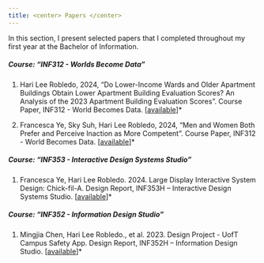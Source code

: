 ```yaml
---
title: <center> Papers </center>
---
```


In this section, I present selected papers that I completed throughout my first year at the Bachelor of Information.

<h5><b>Course: "INF312 - Worlds Become Data"</b></h5>

1.  Hari Lee Robledo, 2024, “Do Lower-Income Wards and Older Apartment Buildings Obtain Lower Apartment Building Evaluation Scores? An Analysis of the 2023 Apartment Building Evaluation Scores”. Course Paper, INF312 - World Becomes Data. \[[available](https://github.com/hari-lr/RentSafeTO-Building-Evaluation)\]\*

2.  Francesca Ye, Sky Suh, Hari Lee Robledo, 2024, “Men and Women Both Prefer and Perceive Inaction as More Competent”. Course Paper, INF312 - World Becomes Data. \[[available](https://github.com/hari-lr/Preference-and-Perception-of-Decision-Making.git)\]\*

<h5><b>Course: "INF353 - Interactive Design Systems Studio"</b></h5>

1.  Francesca Ye, Hari Lee Robledo. 2024. Large Display Interactive System Design: Chick-fil-A. Design Report, INF353H – Interactive Design Systems Studio. \[[available](https://drive.google.com/drive/folders/1Ed7UU3IvxyY1Z1A-zxQOitBx0k1Uk0cg)\]\*

<h5><b>Course: "INF352 - Information Design Studio"</b></h5>

1.  Mingjia Chen, Hari Lee Robledo., et al. 2023. Design Project - UofT Campus Safety App. Design Report, INF352H – Information Design Studio. \[[available](https://drive.google.com/drive/folders/1Ed7UU3IvxyY1Z1A-zxQOitBx0k1Uk0cg)\]\*
